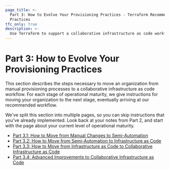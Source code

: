 ```yaml
---
page_title: >-
  Part 3: How to Evolve Your Provisioning Practices - Terraform Recommended
  Practices
tfc_only: true
description: >-
  Use Terraform to support a collaborative infrastructure as code workflow. Learn how to evolve your provisioning practices in this recommended practices guide.
---
```


# Part 3: How to Evolve Your Provisioning Practices

This section describes the steps necessary to move an organization from manual provisioning processes to a collaborative infrastructure as code workflow. For each stage of operational maturity, we give instructions for moving your organization to the next stage, eventually arriving at our recommended workflow.

We've split this section into multiple pages, so you can skip instructions that you've already implemented. Look back at your notes from Part 2, and start with the page about your current level of operational maturity.

- [Part 3.1: How to Move from Manual Changes to Semi-Automation](/cloud-docs/recommended-practices/part3.1)
- [Part 3.2: How to Move from Semi-Automation to Infrastructure as Code](/cloud-docs/recommended-practices/part3.2)
- [Part 3.3: How to Move from Infrastructure as Code to Collaborative Infrastructure as Code](/cloud-docs/recommended-practices/part3.3)
- [Part 3.4: Advanced Improvements to Collaborative Infrastructure as Code](/cloud-docs/recommended-practices/part3.4)

